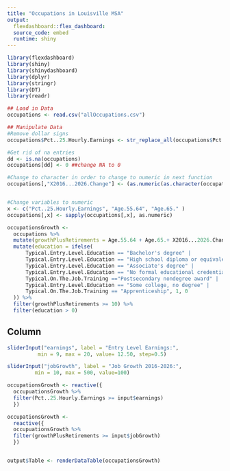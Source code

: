 ```yaml
---
title: "Occupations in Louisville MSA"
output: 
  flexdashboard::flex_dashboard:
  source_code: embed
  runtime: shiny
---
```


```r
library(flexdashboard)
library(shiny)
library(shinydashboard)
library(dplyr)
library(stringr)
library(DT)
library(readr)

## Load in Data
occupations <- read.csv("allOccupations.csv")

## Manipulate Data
#Remove dollar signs
occupations$Pct..25.Hourly.Earnings <- str_replace_all(occupations$Pct..25.Hourly.Earnings, '\\$','')

#Get rid of na entries
dd <- is.na(occupations)
occupations[dd] <- 0 ##change NA to 0

#Change to character in order to change to numeric in next function
occupations[,"X2016...2026.Change"] <- (as.numeric(as.character(occupations[,"X2016...2026.Change"])))


#Change variables to numeric
x <- c("Pct..25.Hourly.Earnings", "Age.55.64", "Age.65." )
occupations[,x] <- sapply(occupations[,x], as.numeric)

occupationsGrowth <-
  occupations %>% 
  mutate(growthPlusRetirements = Age.55.64 + Age.65.+ X2016...2026.Change)%>% #Sum 55-64, 65 plus, Job change
  mutate(education = ifelse(
      Typical.Entry.Level.Education == "Bachelor's degree" | 
      Typical.Entry.Level.Education == "High school diploma or equivalent" |
      Typical.Entry.Level.Education == "Associate's degree" | 
      Typical.Entry.Level.Education == "No formal educational credential" | 
      Typical.On.The.Job.Training =="Postsecondary nondegree award" | 
      Typical.Entry.Level.Education == "Some college, no degree" |
      Typical.On.The.Job.Training == "Apprenticeship", 1, 0
  )) %>%
  filter(growthPlusRetirements >= 10) %>%
  filter(education > 0)

```


Column {.sidebar}
-----------------------------------------------------------------------
  
  ```r
sliderInput("earnings", label = "Entry Level Earnings:",
            min = 9, max = 20, value= 12.50, step=0.5)

sliderInput("jobGrowth", label = "Job Growth 2016-2026:",
           min = 10, max = 500, value=100)

```
``` r

occupationsGrowth <- reactive({
  occupuationsGrowth %>%
  filter(Pct..25.Hourly.Earnings >= input$earnings)
  })

occupationsGrowth <- 
  reactive({
  occupuationsGrowth %>%
  filter(growthPlusRetirements >= input$jobGrowth)
  })


output$Table <- renderDataTable(occupationsGrowth)
```

